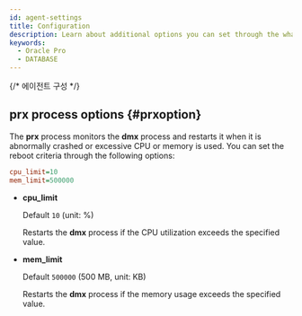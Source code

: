 ```yaml
---
id: agent-settings
title: Configuration
description: Learn about additional options you can set through the whatap.conf file on the database agent server.
keywords:
  - Oracle Pro
  - DATABASE
---
```



<Dbagentsettingsdesc />

{/* 에이전트 구성 */}

<Dbstructureofagent />

## prx process options {#prxoption}

The **prx** process monitors the **dmx** process and restarts it when it is abnormally crashed or excessive CPU or memory is used. You can set the reboot criteria through the following options:

```ini title="prx.conf"
cpu_limit=10
mem_limit=500000 
```

- **cpu_limit**

  Default `10` (unit: %)

  Restarts the **dmx** process if the CPU utilization exceeds the specified value.

- **mem_limit**

  Default `500000` (500 MB, unit: KB)

  Restarts the **dmx** process if the memory usage exceeds the specified value.
